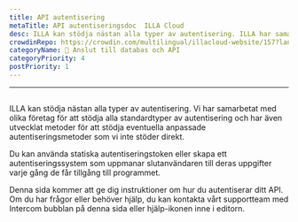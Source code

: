 ```yaml
---
title: API autentisering
metaTitle: API autentiseringsdoc  ILLA Cloud
desc: ILLA kan stödja nästan alla typer av autentisering. ILLA har samarbetat med olika företag för att stödja alla standardtyper av autentisering och har även utvecklat metoder för att stödja alla anpassade autentiseringsmetoder som vi inte stöder.
crowdinRepo: https://crowdin.com/multilingual/illacloud-website/157?languages=sv&filter=basic&value=0
categoryName: 📲 Anslut till databas och API
categoryPriority: 4
postPriority: 1
---
```


* * *

## <h2 hidden>API-autentisering</h2>

ILLA kan stödja nästan alla typer av autentisering. Vi har samarbetat med olika företag för att stödja alla standardtyper av autentisering och har även utvecklat metoder för att stödja eventuella anpassade autentiseringsmetoder som vi inte stöder direkt.

Du kan använda statiska autentiseringstoken eller skapa ett autentiseringssystem som uppmanar slutanvändaren till deras uppgifter varje gång de får tillgång till programmet.

Denna sida kommer att ge dig instruktioner om hur du autentiserar ditt API. Om du har frågor eller behöver hjälp, du kan kontakta vårt supportteam med Intercom bubblan på denna sida eller hjälp-ikonen inne i editorn.
